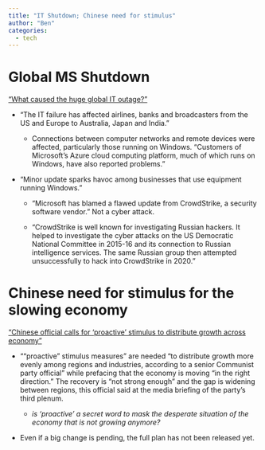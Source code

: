 ```yaml
---
title: "IT Shutdown; Chinese need for stimulus"
author: "Ben"
categories:
  - tech
---
```


# Global MS Shutdown
["What caused the huge global IT outage?"](https://www.ft.com/content/f64383d2-89c7-459a-afce-5c659473050f)

- "The IT failure has affected airlines, banks and broadcasters from the US and Europe to Australia, Japan and India."

  - Connections between computer networks and remote devices were affected, particularly those running on Windows. "Customers of Microsoft’s Azure cloud computing platform, much of which runs on Windows, have also reported problems."

- "Minor update sparks havoc among businesses that use equipment running Windows."

  - "Microsoft has blamed a flawed update from CrowdStrike, a security software vendor." Not a cyber attack.
  
  - "CrowdStrike is well known for investigating Russian hackers. It helped to investigate the cyber attacks on the US Democratic National Committee in 2015-16 and its connection to Russian intelligence services. The same Russian group then attempted unsuccessfully to hack into CrowdStrike in 2020."

# Chinese need for stimulus for the slowing economy

["Chinese official calls for ‘proactive’ stimulus to distribute growth across economy"](https://www.ft.com/content/7213a24e-e4d7-4e41-ad2d-849ee3eea5c1)

- "“proactive” stimulus measures" are needed "to distribute growth more evenly among regions and industries, according to a senior Communist party official" while prefacing that the economy is moving "in the right direction." The recovery is "not strong enough" and the gap is widening between regions, this official said at the media briefing of the party's third plenum. 

  - *is 'proactive' a secret word to mask the desperate situation of the economy that is not growing anymore?*
  
- Even if a big change is pending, the full plan has not been released yet.
